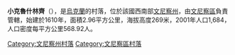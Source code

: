 {{coord|49|14|53|N|28|40|17|E|scale:30000|display=title}}

'''小克魯什林齊'''（{{lang-uk|Малі Крушлинці}}），是[[烏克蘭|烏克蘭]]的村落，位於該國西南部[[文尼察州|文尼察州]]，由[[文尼察區|文尼察區]]負責管轄，始建於1610年，面積2.96平方公里，海拔高度269米，2001年人口1,684，人口密度每平方公里568.92人。

[[Category:文尼察州村落|Category:文尼察州村落]]
[[Category:文尼察區村落|Category:文尼察區村落]]


{{Vinnytsia-geo-stub}}